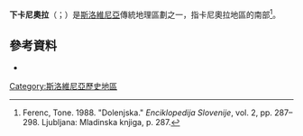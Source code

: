 '''下卡尼奧拉'''（{{lang-sl|Dolenjska}}；{{lang-de|Unterkrain}}）是[[斯洛維尼亞|斯洛維尼亞]]傳統地理區劃之一，指卡尼奧拉地區的南部<ref>Ferenc, Tone. 1988. "Dolenjska." ''Enciklopedija Slovenije'', vol. 2, pp. 287–298. Ljubljana: Mladinska knjiga, p. 287.</ref>。
==參考資料==
{{reflist}}
*{{commons category-inline|Lower Carniola}}
{{coord|45|52|00|N|14|59|00|E|scale:500000_region:SI|display=title}}
{{Regions of Slovenia}}

[[Category:斯洛維尼亞歷史地區|Category:斯洛維尼亞歷史地區]]